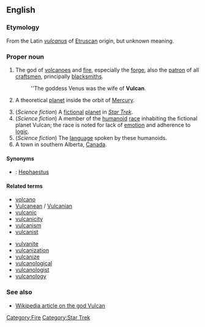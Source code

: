 {{see|vulcan}}
==English==
===Etymology===
From the Latin ''[[vulcanus]]'' of [[Etruscan]] origin, but unknown meaning.

===Proper noun===
{{en-proper noun}}

# {{context|Roman mythology}} The god of [[volcanoes]] and [[fire]], especially the [[forge]], also the [[patron]] of all [[craftsmen]], principally [[blacksmiths]].
#: ''The goddess Venus was the wife of '''Vulcan'''.
# {{astronomy}} A theoretical [[planet]] inside the orbit of [[Mercury]].
# (''Science fiction'') A [[fictional]] [[planet]] in ''[[w:Star Trek|Star Trek]]''.
# (''Science fiction'') A member of the [[humanoid]] [[race]] inhabiting the fictional planet Vulcan; the race is noted for lack of [[emotion]] and adherence to [[logic]].
# (''Science fiction'') The [[language]] spoken by these humanoids.
# A town in southern Alberta, [[Canada]].

====Synonyms====
* {{italbrac|Roman mythology}}: [[Hephaestus]] {{italbrac|Greek name}}

====Related terms====
{{top2}}
*[[volcano]]
*[[Vulcanean]] / [[Vulcanian]]
*[[vulcanic]]
*[[vulcanicity]]
*[[vulcanism]]
*[[vulcanist]]
{{mid2}}
*[[vulvanite]]
*[[vulcanization]]
*[[vulcanize]]
*[[vulcanological]]
*[[vulcanologist]]
*[[vulcanology]]
{{bottom}}

===See also===
*[[w:Vulcan (mythology)|Wikipedia article on the god Vulcan]]

[[Category:Fire]]
[[Category:Star Trek]]